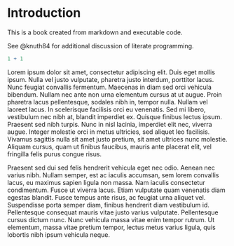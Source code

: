 # Introduction

This is a book created from markdown and executable code.

See @knuth84 for additional discussion of literate programming.

```r
1 + 1
```

Lorem ipsum dolor sit amet, consectetur adipiscing elit. Duis eget mollis ipsum. Nulla vel justo vulputate, pharetra justo interdum, porttitor lacus. Nunc feugiat convallis fermentum. Maecenas in diam sed orci vehicula bibendum. Nullam nec ante non urna elementum cursus at ut augue. Proin pharetra lacus pellentesque, sodales nibh in, tempor nulla. Nullam vel laoreet lacus. In scelerisque facilisis orci eu venenatis. Sed mi libero, vestibulum nec nibh at, blandit imperdiet ex. Quisque finibus lectus ipsum. Praesent sed nibh turpis. Nunc in nisl lacinia, imperdiet elit nec, viverra augue. Integer molestie orci in metus ultricies, sed aliquet leo facilisis. Vivamus sagittis nulla sit amet justo pretium, sit amet ultrices nunc molestie. Aliquam cursus, quam ut finibus faucibus, mauris ante placerat elit, vel fringilla felis purus congue risus.

Praesent sed dui sed felis hendrerit vehicula eget nec odio. Aenean nec varius nibh. Nullam semper, est ac iaculis accumsan, sem lorem convallis lacus, eu maximus sapien ligula non massa. Nam iaculis consectetur condimentum. Fusce ut viverra lacus. Etiam vulputate quam venenatis diam egestas blandit. Fusce tempus ante risus, ac feugiat urna aliquet vel. Suspendisse porta semper diam, finibus hendrerit diam vestibulum id. Pellentesque consequat mauris vitae justo varius vulputate. Pellentesque cursus dictum nunc. Nunc vehicula massa vitae enim tempor rutrum. Ut elementum, massa vitae pretium tempor, lectus metus varius ligula, quis lobortis nibh ipsum vehicula neque.

